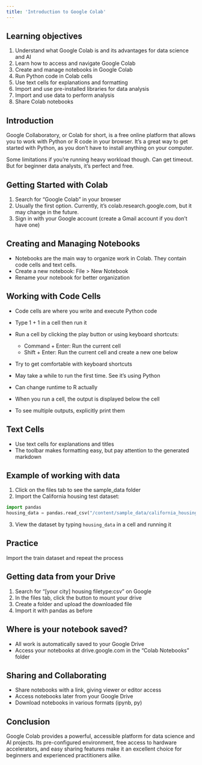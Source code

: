 ```yaml
---
title: 'Introduction to Google Colab'
---
```


## Learning objectives

1. Understand what Google Colab is and its advantages for data science and AI
2. Learn how to access and navigate Google Colab
3. Create and manage notebooks in Google Colab
4. Run Python code in Colab cells
5. Use text cells for explanations and formatting
6. Import and use pre-installed libraries for data analysis
7. Import and use data to perform analysis
7. Share Colab notebooks

## Introduction

Google Collaboratory, or Colab for short, is a free online platform that allows you to work with Python or R code in your browser. It's a great way to get started with Python, as you don't have to install anything on your computer.

Some limitations if you're running heavy workload though. Can get timeout. But for beginner data analysts, it's perfect and free.

## Getting Started with Colab

1. Search for "Google Colab" in your browser
2. Usually the first option. Currently, it's colab.research.google.com, but it may change in the future.
3. Sign in with your Google account (create a Gmail account if you don't have one)

## Creating and Managing Notebooks

- Notebooks are the main way to organize work in Colab. They contain code cells and text cells.
- Create a new notebook: File > New Notebook
- Rename your notebook for better organization

## Working with Code Cells

- Code cells are where you write and execute Python code
- Type 1 + 1 in a cell then run it
- Run a cell by clicking the play button or using keyboard shortcuts:
  - Command + Enter: Run the current cell
  - Shift + Enter: Run the current cell and create a new one below
- Try to get comfortable with keyboard shortcuts


- May take a while to run the first time. See it's using Python
- Can change runtime to R actually




- When you run a cell, the output is displayed below the cell
- To see multiple outputs, explicitly print them

## Text Cells

- Use text cells for explanations and titles
- The toolbar makes formatting easy, but pay attention to the generated markdown

## Example of working with data

1. Click on the files tab to see the sample_data folder
2. Import the California housing test dataset:
```python
import pandas
housing_data = pandas.read_csv("/content/sample_data/california_housing_test.csv")
```
3. View the dataset by typing `housing_data` in a cell and running it

## Practice

Import the train dataset and repeat the process

## Getting data from your Drive

1. Search for "[your city] housing filetype:csv" on Google
2. In the files tab, click the button to mount your drive
3. Create a folder and upload the downloaded file
4. Import it with pandas as before

## Where is your notebook saved?

- All work is automatically saved to your Google Drive
- Access your notebooks at drive.google.com in the "Colab Notebooks" folder

## Sharing and Collaborating

- Share notebooks with a link, giving viewer or editor access
- Access notebooks later from your Google Drive
- Download notebooks in various formats (ipynb, py)

## Conclusion

Google Colab provides a powerful, accessible platform for data science and AI projects. Its pre-configured environment, free access to hardware accelerators, and easy sharing features make it an excellent choice for beginners and experienced practitioners alike.